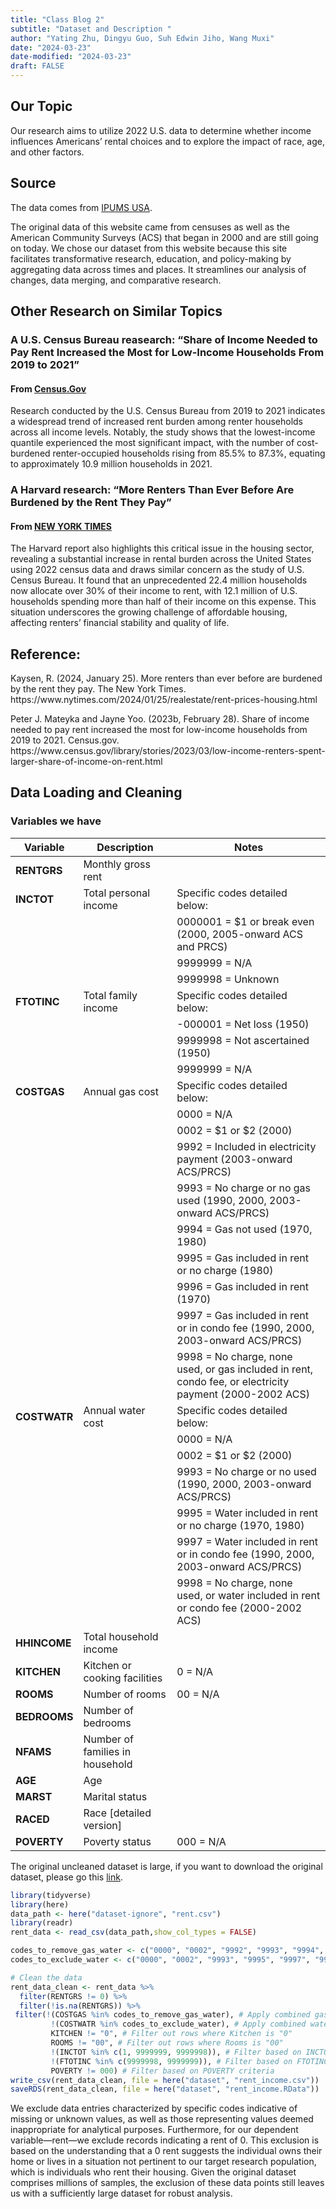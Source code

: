 ```yaml
---
title: "Class Blog 2"
subtitle: "Dataset and Description "
author: "Yating Zhu, Dingyu Guo, Suh Edwin Jiho, Wang Muxi"
date: "2024-03-23"
date-modified: "2024-03-23"
draft: FALSE
---
```


## Our Topic

Our research aims to utilize 2022 U.S. data to determine whether income influences Americans' rental choices and to explore the impact of race, age, and other factors.

## Source

The data comes from [IPUMS USA](https://usa.ipums.org/usa/index.shtml).

The original data of this website came from censuses as well as the American Community Surveys (ACS) that began in 2000 and are still going on today. We chose our dataset from this website because this site facilitates transformative research, education, and policy-making by aggregating data across times and places. It streamlines our analysis of changes, data merging, and comparative research.

## Other Research on Similar Topics
### A U.S. Census Bureau reasearch: "Share of Income Needed to Pay Rent Increased the Most for Low-Income Households From 2019 to 2021"

#### From [Census.Gov](https://www.census.gov/library/stories/2023/03/low-income-renters-spent-larger-share-of-income-on-rent.html)

Research conducted by the U.S. Census Bureau from 2019 to 2021 indicates a widespread trend of increased rent burden among renter households across all income levels. Notably, the study shows that the lowest-income quantile experienced the most significant impact, with the number of cost-burdened renter-occupied households rising from 85.5% to 87.3%, equating to approximately 10.9 million households in 2021.

### A Harvard research: "More Renters Than Ever Before Are Burdened by the Rent They Pay"

#### From [NEW YORK TIMES](https://www.nytimes.com/2024/01/25/realestate/rent-prices-housing.html#)

The Harvard report also highlights this critical issue in the housing sector, revealing a substantial increase in rental burden across the United States using 2022 census data and draws similar concern as the study of U.S. Census Bureau. It found that an unprecedented 22.4 million households now allocate over 30% of their income to rent, with 12.1 million of U.S. households spending more than half of their income on this expense. This situation underscores the growing challenge of affordable housing, affecting renters' financial stability and quality of life.

## Reference:
Kaysen, R. (2024, January 25). More renters than ever before are burdened by the rent they pay. The New York Times. https://www.nytimes.com/2024/01/25/realestate/rent-prices-housing.html

Peter J. Mateyka and Jayne Yoo. (2023b, February 28). Share of income needed to pay rent increased the most for low-income households from 2019 to 2021. Census.gov. https://www.census.gov/library/stories/2023/03/low-income-renters-spent-larger-share-of-income-on-rent.html 

## Data Loading and Cleaning
### Variables we have
| Variable  | Description                   | Notes                                                |
|-----------|-------------------------------|------------------------------------------------------|
| **RENTGRS**   | Monthly gross rent            |                                                      |
| **INCTOT**    | Total personal income         | Specific codes detailed below:                       |
|           |                               | 0000001 = $1 or break even (2000, 2005-onward ACS and PRCS) |
|           |                               | 9999999 = N/A                                         |
|           |                               | 9999998 = Unknown                                     |
| **FTOTINC**   | Total family income           | Specific codes detailed below:                       |
|           |                               | -000001 = Net loss (1950)                            |
|           |                               | 9999998 = Not ascertained (1950)                      |
|           |                               | 9999999 = N/A                                         |
| **COSTGAS**   | Annual gas cost               | Specific codes detailed below:                       |
|           |                               | 0000 = N/A                                            |
|           |                               | 0002 = $1 or $2 (2000)                                |
|           |                               | 9992 = Included in electricity payment (2003-onward ACS/PRCS) |
|           |                               | 9993 = No charge or no gas used (1990, 2000, 2003-onward ACS/PRCS) |
|           |                               | 9994 = Gas not used (1970, 1980)                      |
|           |                               | 9995 = Gas included in rent or no charge (1980)       |
|           |                               | 9996 = Gas included in rent (1970)                    |
|           |                               | 9997 = Gas included in rent or in condo fee (1990, 2000, 2003-onward ACS/PRCS) |
|           |                               | 9998 = No charge, none used, or gas included in rent, condo fee, or electricity payment (2000-2002 ACS) |
| **COSTWATR**  | Annual water cost             | Specific codes detailed below:                       |
|           |                               | 0000 = N/A                                           |
|           |                               | 0002 = $1 or $2 (2000)                               |
|           |                               | 9993 = No charge or no used (1990, 2000, 2003-onward ACS/PRCS) |
|           |                               | 9995 = Water included in rent or no charge (1970, 1980) |
|           |                               | 9997 = Water included in rent or in condo fee (1990, 2000, 2003-onward ACS/PRCS) |
|           |                               | 9998 = No charge, none used, or water included in rent or condo fee (2000-2002 ACS) |
| **HHINCOME**  | Total household income        |                                                      |
| **KITCHEN**   | Kitchen or cooking facilities | 0 = N/A                                               |
| **ROOMS**     | Number of rooms               | 00 = N/A                                              |
| **BEDROOMS**  | Number of bedrooms            |                                                      |
| **NFAMS**     | Number of families in household|                                                     |
| **AGE**       | Age                           |                                                      |
| **MARST**     | Marital status                |                                                      |
| **RACED**     | Race [detailed version]       |                                                      |
| **POVERTY**   | Poverty status                | 000 = N/A                                            |
The original uncleaned dataset is large, if you want to download the original dataset, please go this [link](https://drive.google.com/file/d/1HpxqRRIalJV40J96IOzvNZ8NXXeMzLMx/view?usp=sharing).
```r
library(tidyverse)
library(here)
data_path <- here("dataset-ignore", "rent.csv")
library(readr)
rent_data <- read_csv(data_path,show_col_types = FALSE)

codes_to_remove_gas_water <- c("0000", "0002", "9992", "9993", "9994", "9995", "9996", "9997", "9998")
codes_to_exclude_water <- c("0000", "0002", "9993", "9995", "9997", "9998")

# Clean the data
rent_data_clean <- rent_data %>%
  filter(RENTGRS != 0) %>%
  filter(!is.na(RENTGRS)) %>%
 filter(!(COSTGAS %in% codes_to_remove_gas_water), # Apply combined gas filtering
         !(COSTWATR %in% codes_to_exclude_water), # Apply combined water filtering
         KITCHEN != "0", # Filter out rows where Kitchen is "0"
         ROOMS != "00", # Filter out rows where Rooms is "00"
         !(INCTOT %in% c(1, 9999999, 9999998)), # Filter based on INCTOT criteria
         !(FTOTINC %in% c(9999998, 9999999)), # Filter based on FTOTINC criteria
         POVERTY != 000) # Filter based on POVERTY criteria
write_csv(rent_data_clean, file = here("dataset", "rent_income.csv"))
saveRDS(rent_data_clean, file = here("dataset", "rent_income.RData"))
```

We exclude data entries characterized by specific codes indicative of missing or unknown values, as well as those representing values deemed inappropriate for analytical purposes.  Furthermore, for our dependent variable—rent—we exclude records indicating a rent of 0. This exclusion is based on the understanding that a 0 rent suggests the individual owns their home or lives in a situation not pertinent to our target research population, which is individuals who rent their housing. Given the original dataset comprises millions of samples, the exclusion of these data points still leaves us with a sufficiently large dataset for robust analysis.



